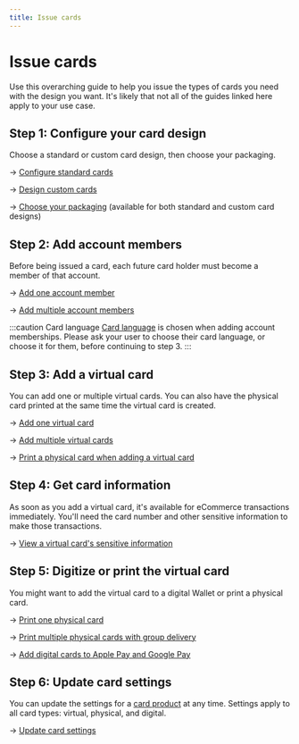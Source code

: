 ```yaml
---
title: Issue cards
---
```


# Issue cards

Use this overarching guide to help you issue the types of cards you need with the design you want.
It's likely that not all of the guides linked here apply to your use case.

## Step 1: Configure your card design

Choose a standard or custom card design, then choose your packaging.

→ [Configure standard cards](../design/guide-standard.mdx)

→ [Design custom cards](../design/guide-custom.mdx)

→ [Choose your packaging](../design/index.mdx#packaging) (available for both standard and custom card designs)

## Step 2: Add account members

Before being issued a card, each future card holder must become a member of that account.

→ [Add one account member](../../accounts/memberships/guide-add-one.mdx)

→ [Add multiple account members](../../accounts/memberships/guide-add-multiple.mdx)

:::caution Card language
[Card language](../index.mdx#language) is chosen when adding account memberships.
Please ask your user to choose their card language, or choose it for them, before continuing to step 3.
:::

## Step 3: Add a virtual card

You can add one or multiple virtual cards.
You can also have the physical card printed at the same time the virtual card is created.

→ [Add one virtual card](../virtual/guide-add.mdx#add-one)

→ [Add multiple virtual cards](../virtual/guide-add.mdx#add-multiple)

→ [Print a physical card when adding a virtual card](../virtual/guide-add.mdx#print-with-virtual)

## Step 4: Get card information

As soon as you add a virtual card, it's available for eCommerce transactions immediately.
You'll need the card number and other sensitive information to make those transactions.

→ [View a virtual card's sensitive information](../virtual/guide-view-info.mdx)

## Step 5: Digitize or print the virtual card

You might want to add the virtual card to a digital Wallet or print a physical card.

→ [Print one physical card](../physical/guide-print.mdx#print-one)

→ [Print multiple physical cards with group delivery](../physical/guide-print.mdx#print-group)

→ [Add digital cards to Apple Pay and Google Pay](../digital/guide-add.mdx)

## Step 6: Update card settings

You can update the settings for a [card product](../index.mdx#card-product) at any time.
Settings apply to all card types: virtual, physical, and digital.

→ [Update card settings](../overview/guide-update.mdx)
